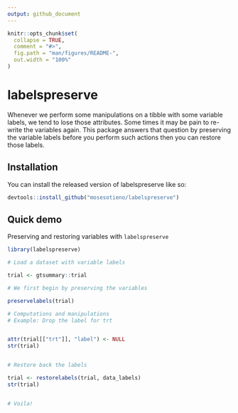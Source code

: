 ```yaml
---
output: github_document
---
```



```r
knitr::opts_chunk$set(
  collapse = TRUE,
  comment = "#>",
  fig.path = "man/figures/README-",
  out.width = "100%"
)
```

# labelspreserve

Whenever we perform some manipulations on a tibble with some variable labels, we tend to lose those attributes. Some times it may be pain to re-write the variables again. This package answers that question by preserving the variable labels before you perform such actions then you can restore those labels. 

## Installation

You can install the released version of labelspreserve like so:
``` r
devtools::install_github("mosesotieno/labelspreserve")
```


## Quick demo

Preserving and restoring variables with `labelspreserve`

```r
library(labelspreserve)

# Load a dataset with variable labels

trial <- gtsummary::trial

# We first begin by preserving the variables 

preservelabels(trial)

# Computations and manipulations
# Example: Drop the label for trt  


attr(trial[["trt"]], "label") <- NULL
str(trial)


# Restore back the labels

trial <- restorelabels(trial, data_labels)
str(trial)


# Voila!
```

